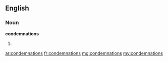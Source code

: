 ==English==

===Noun===
'''condemnations'''

# {{plural of|[[condemnation]]}}

[[ar:condemnations]]
[[fr:condemnations]]
[[mg:condemnations]]
[[my:condemnations]]